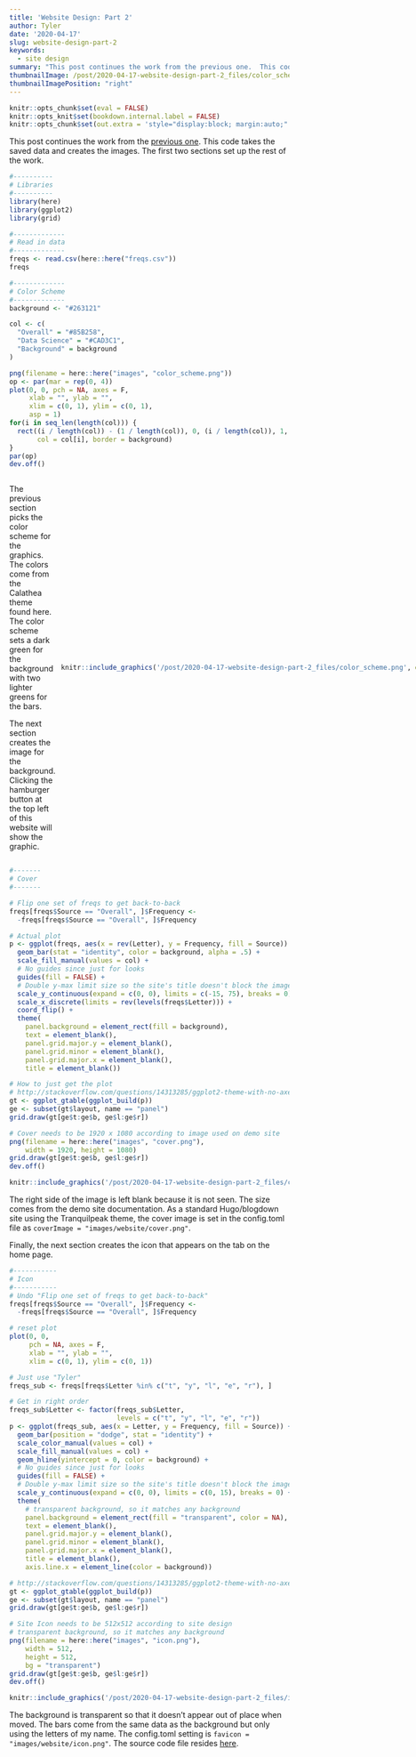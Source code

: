 ```yaml
---
title: 'Website Design: Part 2'
author: Tyler
date: '2020-04-17'
slug: website-design-part-2
keywords:
  - site design
summary: "This post continues the work from the previous one.  This code takes the saved data and creates the images."
thumbnailImage: /post/2020-04-17-website-design-part-2_files/color_scheme_thumbnail.png
thumbnailImagePosition: "right"
---
```


```r
knitr::opts_chunk$set(eval = FALSE)
knitr::opts_knit$set(bookdown.internal.label = FALSE)
knitr::opts_chunk$set(out.extra = 'style="display:block; margin:auto;"')  # center
```

This post continues the work from the [previous one](/2020/04/16/website-design-part-1/).  This code takes the saved data and creates the images.  The first two sections set up the rest of the work.

```r
#----------
# Libraries
#----------
library(here)
library(ggplot2)
library(grid)
```

```r
#-------------
# Read in data
#-------------
freqs <- read.csv(here::here("freqs.csv"))
freqs
```

```r
#-------------
# Color Scheme
#-------------
background <- "#263121"

col <- c(
  "Overall" = "#85B258",
  "Data Science" = "#CAD3C1",
  "Background" = background
)

png(filename = here::here("images", "color_scheme.png"))
op <- par(mar = rep(0, 4))
plot(0, 0, pch = NA, axes = F,
     xlab = "", ylab = "",
     xlim = c(0, 1), ylim = c(0, 1),
     asp = 1)
for(i in seq_len(length(col))) {
  rect((i / length(col)) - (1 / length(col)), 0, (i / length(col)), 1,
       col = col[i], border = background)
}
par(op)
dev.off()
```

:::: {style="display: grid; grid-template-columns: 1fr 1fr; align-items: center; grid-column-gap: 10px; "}
::: {}
The previous section picks the color scheme for the graphics.  The colors come from the Calathea theme found here.  The color scheme sets a dark green for the background with two lighter greens for the bars.

The next section creates the image for the background.  Clicking the hamburger button at the top left of this website will show the graphic.
:::
::: {}
```r
knitr::include_graphics('/post/2020-04-17-website-design-part-2_files/color_scheme.png', error = FALSE)
```
:::
::::

```r
#-------
# Cover
#-------

# Flip one set of freqs to get back-to-back
freqs[freqs$Source == "Overall", ]$Frequency <-
  -freqs[freqs$Source == "Overall", ]$Frequency

# Actual plot
p <- ggplot(freqs, aes(x = rev(Letter), y = Frequency, fill = Source)) +
  geom_bar(stat = "identity", color = background, alpha = .5) +
  scale_fill_manual(values = col) +
  # No guides since just for looks
  guides(fill = FALSE) +
  # Double y-max limit size so the site's title doesn't block the image
  scale_y_continuous(expand = c(0, 0), limits = c(-15, 75), breaks = 0) +
  scale_x_discrete(limits = rev(levels(freqs$Letter))) +
  coord_flip() +
  theme(
    panel.background = element_rect(fill = background),
    text = element_blank(),
    panel.grid.major.y = element_blank(),
    panel.grid.minor = element_blank(),
    panel.grid.major.x = element_blank(),
    title = element_blank())

# How to just get the plot
# http://stackoverflow.com/questions/14313285/ggplot2-theme-with-no-axes-or-grid
gt <- ggplot_gtable(ggplot_build(p))
ge <- subset(gt$layout, name == "panel")
grid.draw(gt[ge$t:ge$b, ge$l:ge$r])

# Cover needs to be 1920 x 1080 according to image used on demo site
png(filename = here::here("images", "cover.png"),
    width = 1920, height = 1080)
grid.draw(gt[ge$t:ge$b, ge$l:ge$r])
dev.off()
```

```r
knitr::include_graphics('/post/2020-04-17-website-design-part-2_files/cover.png', error = FALSE)
```

The right side of the image is left blank because it is not seen.  The size comes from the demo site documentation.  As a standard Hugo/blogdown site using the Tranquilpeak theme, the cover image is set in the config.toml file as `coverImage = "images/website/cover.png"`.

Finally, the next section creates the icon that appears on the tab on the home page.

```r
#-----------
# Icon
#-----------
# Undo "Flip one set of freqs to get back-to-back"
freqs[freqs$Source == "Overall", ]$Frequency <-
  -freqs[freqs$Source == "Overall", ]$Frequency

# reset plot
plot(0, 0,
     pch = NA, axes = F,
     xlab = "", ylab = "",
     xlim = c(0, 1), ylim = c(0, 1))

# Just use "Tyler"
freqs_sub <- freqs[freqs$Letter %in% c("t", "y", "l", "e", "r"), ]

# Get in right order
freqs_sub$Letter <- factor(freqs_sub$Letter,
                           levels = c("t", "y", "l", "e", "r"))
p <- ggplot(freqs_sub, aes(x = Letter, y = Frequency, fill = Source)) +
  geom_bar(position = "dodge", stat = "identity") +
  scale_color_manual(values = col) +
  scale_fill_manual(values = col) +
  geom_hline(yintercept = 0, color = background) +
  # No guides since just for looks
  guides(fill = FALSE) +
  # Double y-max limit size so the site's title doesn't block the image
  scale_y_continuous(expand = c(0, 0), limits = c(0, 15), breaks = 0) +
  theme(
    # transparent background, so it matches any background
    panel.background = element_rect(fill = "transparent", color = NA),
    text = element_blank(),
    panel.grid.major.y = element_blank(),
    panel.grid.minor = element_blank(),
    panel.grid.major.x = element_blank(),
    title = element_blank(),
    axis.line.x = element_line(color = background))

# http://stackoverflow.com/questions/14313285/ggplot2-theme-with-no-axes-or-grid
gt <- ggplot_gtable(ggplot_build(p))
ge <- subset(gt$layout, name == "panel")
grid.draw(gt[ge$t:ge$b, ge$l:ge$r])

# Site Icon needs to be 512x512 according to site design
# transparent background, so it matches any background
png(filename = here::here("images", "icon.png"),
    width = 512,
    height = 512,
    bg = "transparent")
grid.draw(gt[ge$t:ge$b, ge$l:ge$r])
dev.off()
```

```r
knitr::include_graphics('/post/2020-04-17-website-design-part-2_files/icon.png', error = FALSE)
```

The background is transparent so that it doesn’t appear out of place when moved.  The bars come from the same data as the background but only using the letters of my name.  The  config.toml setting is `favicon = "images/website/icon.png"`.  The source code file resides [here](https://github.com/WilliamTylerBradley/site_design/blob/master/make_images.R){target="_blank"}.